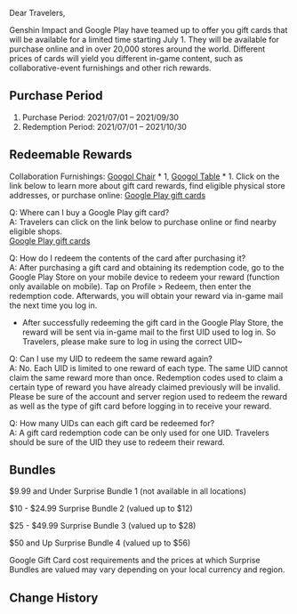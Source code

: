 {{Event
|name              = Google Play Gift Card Collab-Event
|image             = Google Play Gift Card Collab-Event.png
|type              = Web
|time_known        = yes
|time_start        = 2021-07-01 00:00:00
|time_end          = 2021-09-30 23:59:59
|link              = https://www.hoyolab.com/article/505121
}}
Dear Travelers,

Genshin Impact and Google Play have teamed up to offer you gift cards that will be available for a limited time starting July 1. They will be available for purchase online and in over 20,000 stores around the world. Different prices of cards will yield you different in-game content, such as collaborative-event furnishings and other rich rewards.

==Purchase Period==
# Purchase Period: 2021/07/01 – 2021/09/30
# Redemption Period: 2021/07/01 – 2021/10/30

==Redeemable Rewards==
Collaboration Furnishings: [[Googol Chair]] * 1, [[Googol Table]] * 1. Click on the link below to learn more about gift card rewards, find eligible physical store addresses, or purchase online: [https://g.co/play/giftcards Google Play gift cards]

Q: Where can I buy a Google Play gift card?<br />
A: Travelers can click on the link below to purchase online or find nearby eligible shops.<br />
[https://g.co/play/giftcards Google Play gift cards]

Q: How do I redeem the contents of the card after purchasing it?<br />
A: After purchasing a gift card and obtaining its redemption code, go to the Google Play Store on your mobile device to redeem your reward (function only available on mobile). Tap on Profile > Redeem, then enter the redemption code. Afterwards, you will obtain your reward via in-game mail the next time you log in.
*After successfully redeeming the gift card in the Google Play Store, the reward will be sent via in-game mail to the first UID used to log in. So Travelers, please make sure to log in using the correct UID~

Q: Can I use my UID to redeem the same reward again?<br />
A: No. Each UID is limited to one reward of each type. The same UID cannot claim the same reward more than once. Redemption codes used to claim a certain type of reward you have already claimed previously will be invalid. Please be sure of the account and server region used to redeem the reward as well as the type of gift card before logging in to receive your reward.

Q: How many UIDs can each gift card be redeemed for?<br />
A: A gift card redemption code can be only used for one UID. Travelers should be sure of the UID they use to redeem their reward.

==Bundles==
;$9.99 and Under{{Colon}} Surprise Bundle 1 (not available in all locations)
{{Card|Hero's Wit|10}}{{Card|Mondstadt Hash Brown|5}}{{Card|Mystic Enhancement Ore|10}}

;$10 - $24.99{{Colon}} Surprise Bundle 2 (valued up to $12)
{{Card|Hero's Wit|15}}{{Card|Googol Chair|1}}{{Card|Mondstadt Hash Brown|5}}

;$25 - $49.99{{Colon}} Surprise Bundle 3 (valued up to $28)
{{Card|Hero's Wit|5}}{{Card|Jade Parcels|5}}{{Card|Googol Table|1}}{{Card|Googol Chair|2}}

;$50 and Up{{Colon}} Surprise Bundle 4 (valued up to $56)
{{Card|Googol Chair|2}}{{Card|Hero's Wit|10}}{{Card|Celebration: Vastness|1}}{{Card|Googol Table|1}}

Google Gift Card cost requirements and the prices at which Surprise Bundles are valued may vary depending on your local currency and region.

==Change History==
{{Change History|1.6}}